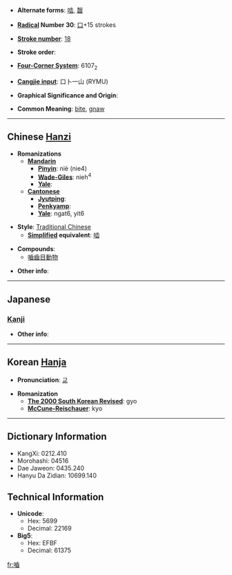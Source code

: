 * '''Alternate forms''': [[啮]], [[齧]]

* '''[[Wiktionary:Chinese radical index| Radical]] Number 30''': [[Wiktionary:Chinese radical index 口|口]]+15 strokes

* '''[[Wiktionary:Chinese total strokes index|Stroke number]]''': [[Wiktionary:Chinese total strokes index 18|18]]

* '''Stroke order''': 

* '''[[Wiktionary:Chinese four corner index|Four-Corner System]]''': 6107<sub>2</sub>

* '''[[Wiktionary:Chinese Cangjie index|Cangjie input]]''': 口卜一山 (RYMU)

* '''Graphical Significance and Origin''': 

* '''Common Meaning''': [[bite]], [[gnaw]]

----

== Chinese [[Hanzi]] ==

* '''Romanizations'''
** '''[[Mandarin]]'''
*** '''[[Pinyin]]''': niè (nie4)
*** '''[[Wade-Giles]]''': nieh<sup>4</sup>
*** '''[[Yale]]''': 
** '''[[Cantonese]]'''
*** '''[[Jyutping]]''':
*** '''[[Penkyamp]]''': 
*** '''[[Yale]]''': ngat6, yit6

* '''Style''': [[Traditional Chinese]] 
** '''[[Simplified Chinese|Simplified]] equivalent''': [[啮]]

* '''Compounds''':
**[[嚙齒目動物]]

* '''Other info''': 

----

==Japanese==

===[[Kanji]]===
{{kanji|on readings=[[ごう]] (gō)
|kun readings=[[かじる]] (kajiru), [[かみ]] (kami)
}}

* '''Other info''':  

----

== Korean [[Hanja]] ==

* '''Pronunciation''': [[교]]

* '''Romanization'''
** '''[[The 2000 South Korean Revised Romanization|The 2000 South Korean Revised]]''': gyo
** '''[[McCune-Reischauer]]''': kyo

----

== Dictionary Information ==

* KangXi: 0212.410
* Morohashi: 04516
* Dae Jaweon: 0435.240
* Hanyu Da Zidian: 10699.140

== Technical Information ==

* '''Unicode''':
** Hex: 5699
** Decimal: 22169
* '''Big5''':
** Hex: EFBF
** Decimal: 61375

[[fr:嚙]]